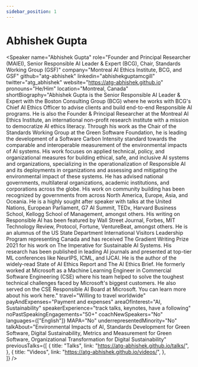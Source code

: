 ```yaml
---
sidebar_position: 1
---
```



# Abhishek Gupta

<Speaker
  name="Abhishek Gupta"
  role="Founder and Principal Researcher (MAIEI), Senior Responsible AI Leader & Expert (BCG), Chair, Standards Working Group (GSF)"
  company="Montreal AI Ethics Institute, BCG, and GSF"
  github="atg-abhishek"
  linkedin="abhishekguptamcgill"
  twitter="atg_abhishek"
  website="https://atg-abhishek.github.io"
  pronouns="He/Him"
  location="Montreal, Canada"
  shortBiography="Abhishek Gupta is the Senior Responsible AI Leader & Expert with the Boston Consulting Group (BCG) where he works with BCG's Chief AI Ethics Officer to advise clients and build end-to-end Responsible AI programs. He is also the Founder & Principal Researcher at the Montreal AI Ethics Institute, an international non-profit research institute with a mission to democratize AI ethics literacy. Through his work as the Chair of the Standards Working Group at the Green Software Foundation, he is leading the development of a Software Carbon Intensity standard towards the comparable and interoperable measurement of the environmental impacts of AI systems. 
His work focuses on applied technical, policy, and organizational measures for building ethical, safe, and inclusive AI systems and organizations, specializing in the operationalization of Responsible AI and its deployments in organizations and assessing and mitigating the environmental impact of these systems. He has advised national governments, multilateral organizations, academic institutions, and corporations across the globe. His work on community building has been recognized by governments from across North America, Europe, Asia, and Oceania. He is a highly sought after speaker with talks at the United Nations, European Parliament, G7 AI Summit, TEDx, Harvard Business School, Kellogg School of Management, amongst others. His writing on Responsible AI has been featured by Wall Street Journal, Forbes, MIT Technology Review, Protocol, Fortune, VentureBeat, amongst others. 
He is an alumnus of the US State Department International Visitors Leadership Program representing Canada and has received The Gradient Writing Prize 2021 for his work on The Imperative for Sustainable AI Systems. His research has been published in leading AI journals and presented at top-tier ML conferences like NeurIPS, ICML, and IJCAI. He is the author of the widely-read State of AI Ethics Report and The AI Ethics Brief. He formerly worked at Microsoft as a Machine Learning Engineer in Commercial Software Engineering (CSE) where his team helped to solve the toughest technical challenges faced by Microsoft's biggest customers. He also served on the CSE Responsible AI Board at Microsoft. You can learn more about his work here."
  travel="Willing to travel worldwide"
  payAndExpenses="Payment and expenses"
  areaOfInterest="AI, Sustainability"
  speakerExperience="track talks, keynotes, have a following"
  noPastSpeakingEngagements="50+"
  coachNewSpeakers="No"
  languages={["English"]}
  MAPA="No"
  underrepresentedMinority="No"
  talkAbout="Environmental Impacts of AI, Standards Development for Green Software, Digital Sustainability, Metrics and Measurement for Green Software, Organizational Transformation for Digital Sustainability"
  previousTalks={[
    {
      title: "Talks",
      link: "https://atg-abhishek.github.io/talks/",
    },
    {
      title: "Videos",
      link: "https://atg-abhishek.github.io/videos/",
    },     
  ]}
/>
